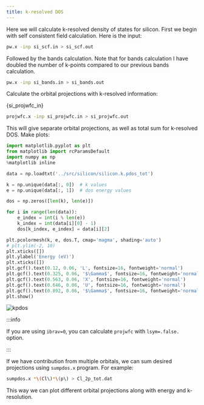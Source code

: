 ```yaml
---
title: k-resolved DOS
---
```


Here we will calculate k-resolved density of states for silicon. First we begin
with self consistent field calculation. Here is the input:
```bash
pw.x -inp si_scf.in > si_scf.out
```

Followed by the bands calculation. Note that for bands calculation I have
doubled the number of k-points compared to our previous bands calculation.
```bash
pw.x -inp si_bands.in > si_bands.out
```

Calculate the orbital projections with k-resolved information:


<CodeBlock className="language-bash" title="src/silicon/si_projwfc.in">{si_projwfc_in}</CodeBlock>

```bash
projwfc.x -inp si_projwfc.in > si_projwfc.out
```

This will give separate orbital projections, as well as total sum for k-resolved
DOS. Make plots:
```python title="notebooks/silicon-kpdos.ipynb"
import matplotlib.pyplot as plt
from matplotlib import rcParamsDefault
import numpy as np
%matplotlib inline

data = np.loadtxt('../src/silicon/silicon.k.pdos_tot')

k = np.unique(data[:, 0])  # k values
e = np.unique(data[:, 1])  # dos energy values

dos = np.zeros([len(k), len(e)])

for i in range(len(data)):
    e_index = int(i % len(e))
    k_index = int(data[i][0] - 1)
    dos[k_index, e_index] = data[i][2]

plt.pcolormesh(k, e, dos.T, cmap='magma', shading='auto')
# plt.ylim(-2, 10)
plt.xticks([])
plt.ylabel('Energy (eV)')
plt.xticks([])
plt.gcf().text(0.12, 0.06, 'L', fontsize=16, fontweight='normal')
plt.gcf().text(0.325, 0.06, '$\Gamma$', fontsize=16, fontweight='normal')
plt.gcf().text(0.563, 0.06, 'X', fontsize=16, fontweight='normal')
plt.gcf().text(0.646, 0.06, 'U', fontsize=16, fontweight='normal')
plt.gcf().text(0.892, 0.06, '$\Gamma$', fontsize=16, fontweight='normal')
plt.show()
```

![kpdos](/img/silicon-kpdos.png)

:::info

If you are using `ibrav=0`, you can calculate `projwfc` with `lsym=.false.`
option.

:::

If we have contribution from multiple orbitals, we can sum desired projections
using `sumpdos.x` program. For example:
```bash
sumpdos.x *\(Cl\)*\(p\) > Cl_2p_tot.dat
```
This way we can plot different orbital projections along with energy and
k-resolution.
